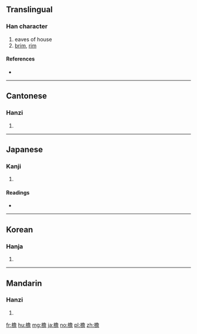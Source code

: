 ==Translingual==

===Han character===
{{Han char|rn=75|rad=木|as=13|sn=17|four=47961|canj=DNCR}}

# eaves of house
# [[brim]], [[rim]]

====References====
* {{Han ref|kx=0556.270|dkj=15659|dj=0946.030|hdz=21304.040|uh=6A90|ud=27280|bh=C0D1|bd=49361}}

----

==Cantonese==

===Hanzi===
{{yue-hanzi|jyut=|y=gim2}}

# {{defn|lang=yue|sort=木13}}

----

==Japanese==

===Kanji===
{{ja-kanji|grade=|rs=木13}}

# {{defn|lang=ja|sort=木13}}

====Readings====
* {{ja-readings|on=[[えん]] (en), [[たん]] (tan)|kun=[[ひさし]] (hisashi)}}

----

==Korean==

===Hanja===
{{ko-hanja|hangeul=첨|eumhun=|rv=cheom|mr=ch'ŏm|y=chem}}

# {{defn|lang=ko|sort=木13}}

----

==Mandarin==

===Hanzi===
{{cmn-hanzi|pin=[[dān]] ([[dan1]]), [[yán]] ([[yan2]])|wg=tan<sup>1</sup>, yen<sup>2</sup>}}

# {{defn|lang=cmn|sort=木13}}

[[fr:檐]]
[[hu:檐]]
[[mg:檐]]
[[ja:檐]]
[[no:檐]]
[[pl:檐]]
[[zh:檐]]